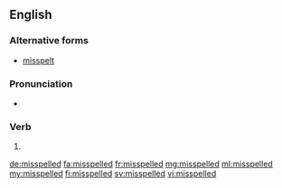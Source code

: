 ==English==

===Alternative forms===
* [[misspelt]] {{qualifier|British}}

===Pronunciation===
* {{audio|en-us-misspelled.ogg|Audio (US)|lang=en}}

===Verb===
{{head|en}}

# {{en-past of|misspell}}

[[de:misspelled]]
[[fa:misspelled]]
[[fr:misspelled]]
[[mg:misspelled]]
[[ml:misspelled]]
[[my:misspelled]]
[[fi:misspelled]]
[[sv:misspelled]]
[[vi:misspelled]]